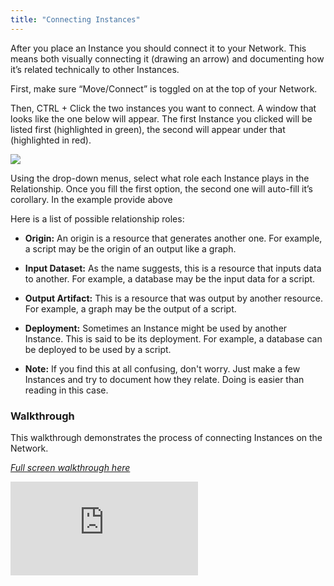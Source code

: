 ```yaml
---
title: "Connecting Instances"
---
```

After you place an Instance you should connect it to your Network. This means both visually connecting it (drawing an arrow) and documenting how it’s related technically to other Instances.

First, make sure “Move/Connect” is toggled on at the top of your Network. 

Then, CTRL + Click the two instances you want to connect. A window that looks like the one below will appear. The first Instance you clicked will be listed first (highlighted in green), the second will appear under that (highlighted in red).


<Frame caption="Connecting Instances">
  <img src="https://d27n7fycrsusaz.cloudfront.net/highlightedpic.JPG" />
</Frame>

Using the drop-down menus, select what role each Instance plays in the Relationship. Once you fill the first option, the second one will auto-fill it’s corollary. In the example provide above 

Here is a list of possible relationship roles:

* **Origin:** An origin is a resource that generates another one. For example, a script may be the origin of an output like a graph. 
 
* **Input Dataset:** As the name suggests, this is a resource that inputs data to another. For example, a database may be the input data for a script.
 
* **Output Artifact:** This is a resource that was output by another resource. For example, a graph may be the output of a script. 
 
* **Deployment:** Sometimes an Instance might be used by another Instance. This is said to be its deployment. For example, a database can be deployed to be used by a script.

* **Note:** If you find this at all confusing, don't worry. Just make a few Instances and try to document how they relate. Doing is easier than reading in this case.

### Walkthrough

This walkthrough demonstrates the process of connecting Instances on the Network.

*[Full screen walkthrough here](https://supademo.com/demo/eMSD0GOp1Et4IzTGjlGTM)*

<iframe src="https://supademo.com/embed/eMSD0GOp1Et4IzTGjlGTM" frameborder="0" webkitallowfullscreen="true" mozallowfullscreen="true" allowfullscreen style={{"width":"719px","height":"500px","border":"none"}}></iframe>
